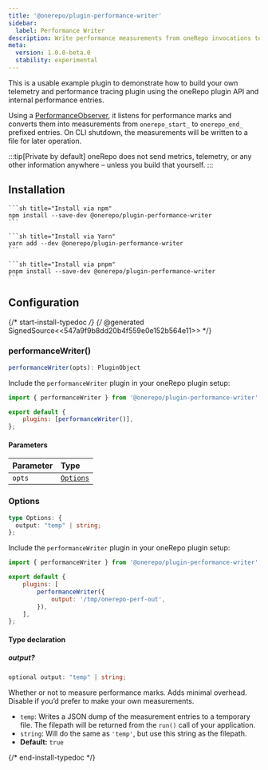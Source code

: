 ```yaml
---
title: '@onerepo/plugin-performance-writer'
sidebar:
  label: Performance Writer
description: Write performance measurements from oneRepo invocations to files.
meta:
  version: 1.0.0-beta.0
  stability: experimental
---
```



This is a usable example plugin to demonstrate how to build your own telemetry and performance tracing plugin using the oneRepo plugin API and internal performance entries.

Using a [PerformanceObserver](https://nodejs.org/docs/latest-v18.x/api/perf_hooks.html#class-perf_hooksperformanceobserver), it listens for performance marks and converts them into measurements from `onerepo_start_` to `onerepo_end_` prefixed entries. On CLI shutdown, the measurements will be written to a file for later operation.

:::tip[Private by default]
oneRepo does not send metrics, telemetry, or any other information anywhere – unless you build that yourself.
:::

## Installation

<Tabs group="pkgmanager">
  <TabItem label="npm">

    ```sh title="Install via npm"
    npm install --save-dev @onerepo/plugin-performance-writer
    ```

  </TabItem>
  <TabItem label="yarn">

    ```sh title="Install via Yarn"
    yarn add --dev @onerepo/plugin-performance-writer
    ```

  </TabItem>
  <TabItem label="pnpm">

    ```sh title="Install via pnpm"
    pnpm install --save-dev @onerepo/plugin-performance-writer
    ```

  </TabItem>
</Tabs>

## Configuration

{/* start-install-typedoc */}
{/* @generated SignedSource<<547a9f9b8dd20b4f559e0e152b564e11>> */}

### performanceWriter()

```ts
performanceWriter(opts): PluginObject
```

Include the `performanceWriter` plugin in your oneRepo plugin setup:

```js title="onerepo.config.ts" {1,4}
import { performanceWriter } from '@onerepo/plugin-performance-writer';

export default {
	plugins: [performanceWriter()],
};
```

#### Parameters

| Parameter | Type                  |
| :-------- | :-------------------- |
| `opts`    | [`Options`](#options) |

### Options

```ts
type Options: {
  output: "temp" | string;
};
```

Include the `performanceWriter` plugin in your oneRepo plugin setup:

```js title="onerepo.config.ts" {1,6}
import { performanceWriter } from '@onerepo/plugin-performance-writer';

export default {
	plugins: [
		performanceWriter({
			output: '/tmp/onerepo-perf-out',
		}),
	],
};
```

#### Type declaration

##### output?

```ts
optional output: "temp" | string;
```

Whether or not to measure performance marks. Adds minimal overhead. Disable if you’d prefer to make your own measurements.

- `temp`: Writes a JSON dump of the measurement entries to a temporary file. The filepath will be returned from the `run()` call of your application.
- `string`: Will do the same as `'temp'`, but use this string as the filepath.
- **Default:** `true`

{/* end-install-typedoc */}
